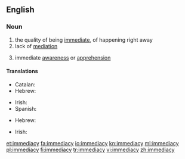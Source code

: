 ==English==

===Noun===
{{en-noun|immediacies}}

# the quality of being [[immediate]], of happening right away
# lack of [[mediation]]
# {{context|philosophy|lang=en}} immediate [[awareness]] or [[apprehension]]

====Translations====
{{trans-top|the quality of being immediate}}
* Catalan: {{t|ca|immediatesa|f}}
* Hebrew: {{t|he|מיידיות|f|tr=miyadiyút}}
{{trans-mid}}
* Irish: {{t|ga|neasacht|f}}
* Spanish: {{t|es|inmediatez|f}}
{{trans-bottom}}

{{trans-top|lack of mediation}}
* Hebrew: {{t|he|אי-אמצעיות|f|tr=í-emtza'iyút}}
{{trans-mid}}
{{trans-bottom}}

{{trans-top|philosophy: immediate awareness or apprehension}}
* Irish: {{t|ga|neamh-mheánacht|f}}
{{trans-mid}}
{{trans-bottom}}

[[et:immediacy]]
[[fa:immediacy]]
[[io:immediacy]]
[[kn:immediacy]]
[[ml:immediacy]]
[[pl:immediacy]]
[[fi:immediacy]]
[[tr:immediacy]]
[[vi:immediacy]]
[[zh:immediacy]]